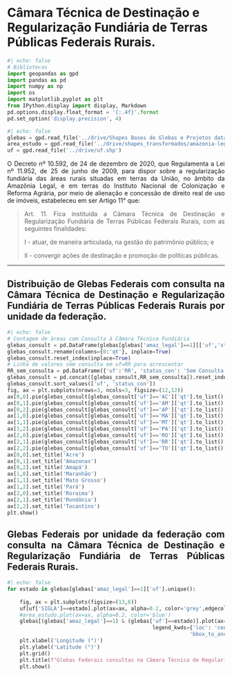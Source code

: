 
# Câmara Técnica de Destinação e Regularização Fundiária de Terras Públicas Federais Rurais.



```python
#| echo: false
# Bibliotecas
import geopandas as gpd
import pandas as pd
import numpy as np
import os
import matplotlib.pyplot as plt
from IPython.display import display, Markdown
pd.options.display.float_format = '{:.4f}'.format
pd.set_option('display.precision', 4)
```

```python
#| echo: false
glebas = gpd.read_file('../drive/Shapes Bases de Glebas e Projetos data 01.03.23/tab_glebas_federais.shp')
area_estudo = gpd.read_file('../drive/shapes_transformados/amazonia-legal-com-maranhao.shp')
uf = gpd.read_file('../drive/uf.shp')
```

<div style="text-align: justify">

O Decreto nº 10.592, de 24 de dezembro de 2020, que Regulamenta a Lei nº 11.952, de 25 de junho de 2009, para dispor sobre a regularização fundiária das áreas rurais situadas em terras da União, no âmbito da Amazônia Legal, e em terras do Instituto Nacional de Colonização e Reforma Agrária, por meio de alienação e concessão de direito real de uso de imóveis, estabeleceu em ser Artigo 11° que:

> Art. 11.  Fica instituída a Câmara Técnica de Destinação e Regularização Fundiária de Terras Públicas Federais Rurais, com as seguintes finalidades:
>
>   I - atuar, de maneira articulada, na gestão do patrimônio público; e
>
>   II - convergir ações de destinação e promoção de políticas públicas.

---

## Distribuição de Glebas Federais com consulta na Câmara Técnica de Destinação e Regularização Fundiária de Terras Públicas Federais Rurais por unidade da federação.
:::{.column-body-outset}
```python
#| echo: false
# Contagem de áreas com Consulta à Câmara Técnica Fundiária
glebas_consult = pd.DataFrame(glebas[glebas['amaz_legal']==1][['uf','status_con']].value_counts())
glebas_consult.rename(columns={0:'qt'}, inplace=True)
glebas_consult.reset_index(inplace=True)
# Linha de valores sem consulta em uf=RR para acrescentar
RR_sem_consulta = pd.DataFrame({'uf':'RR', 'status_con': 'Sem Consulta', 'qt':0}, index=[0])
glebas_consult = pd.concat([glebas_consult,RR_sem_consulta]).reset_index(drop=True)
glebas_consult.sort_values(['uf', 'status_con'])
fig, ax = plt.subplots(nrows=3, ncols=3, figsize=(12,12))
ax[0,0].pie(glebas_consult[glebas_consult['uf']=='AC']['qt'].to_list(), autopct='%1.2f%%', labels=['Consultada', 'Sem Consulta'], startangle=90)
ax[0,1].pie(glebas_consult[glebas_consult['uf']=='AM']['qt'].to_list(), autopct='%1.2f%%', labels=['Consultada', 'Sem Consulta'], startangle=90)
ax[0,2].pie(glebas_consult[glebas_consult['uf']=='AP']['qt'].to_list(), autopct='%1.2f%%', labels=['Consultada', 'Sem Consulta'], startangle=90)
ax[1,0].pie(glebas_consult[glebas_consult['uf']=='MA']['qt'].to_list(), autopct='%1.2f%%', labels=['Consultada', 'Sem Consulta'], startangle=90)
ax[1,1].pie(glebas_consult[glebas_consult['uf']=='MT']['qt'].to_list(), autopct='%1.2f%%', labels=['Consultada', 'Sem Consulta'], startangle=90)
ax[1,2].pie(glebas_consult[glebas_consult['uf']=='PA']['qt'].to_list(), autopct='%1.2f%%', labels=['Consultada', 'Sem Consulta'], startangle=90)
ax[2,0].pie(glebas_consult[glebas_consult['uf']=='RO']['qt'].to_list(), autopct='%1.2f%%', labels=['Consultada', 'Sem Consulta'], startangle=90)
ax[2,1].pie(glebas_consult[glebas_consult['uf']=='RR']['qt'].to_list(), autopct='%1.2f%%', labels=['Consultada', 'Sem Consulta'], startangle=90)
ax[2,2].pie(glebas_consult[glebas_consult['uf']=='TO']['qt'].to_list(), autopct='%1.2f%%', labels=['Consultada', 'Sem Consulta'], startangle=90)
ax[0,0].set_title('Acre')
ax[0,1].set_title('Amazonas')
ax[0,2].set_title('Amapá')
ax[1,0].set_title('Maranhão')
ax[1,1].set_title('Mato Grosso')
ax[1,2].set_title('Pará')
ax[2,0].set_title('Roraima')
ax[2,1].set_title('Rondônia')
ax[2,2].set_title('Tocantins')
plt.show()
```
:::

## Glebas Federais por unidade da federação com consulta na  Câmara Técnica de Destinação e Regularização Fundiária de Terras Públicas Federais Rurais.



:::{.column-body-outset}
```python
#| echo: false
for estado in glebas[glebas['amaz_legal']==1]['uf'].unique():
    
    fig, ax = plt.subplots(figsize=(13,6))
    uf[uf['SIGLA']==estado].plot(ax=ax, alpha=0.2, color='grey',edgecolor='black')
    #area_estudo.plot(ax=ax, alpha=0.2, color='blue')
    glebas[(glebas['amaz_legal']==1) & (glebas['uf']==estado)].plot(ax=ax, column='status_con', categorical=True, figsize=(8,20), legend=True, zorder=2,
                                               legend_kwds={'loc': 'center left',
                                                           'bbox_to_anchor':(1,0.5)})
    plt.xlabel('Longitude (°)')
    plt.ylabel('Latitude (°)')
    plt.grid()
    plt.title(f"Glebas Federais consultas na Câmara Técnica de Regularização Fundiária - {estado}.")
    plt.show()
```
:::


